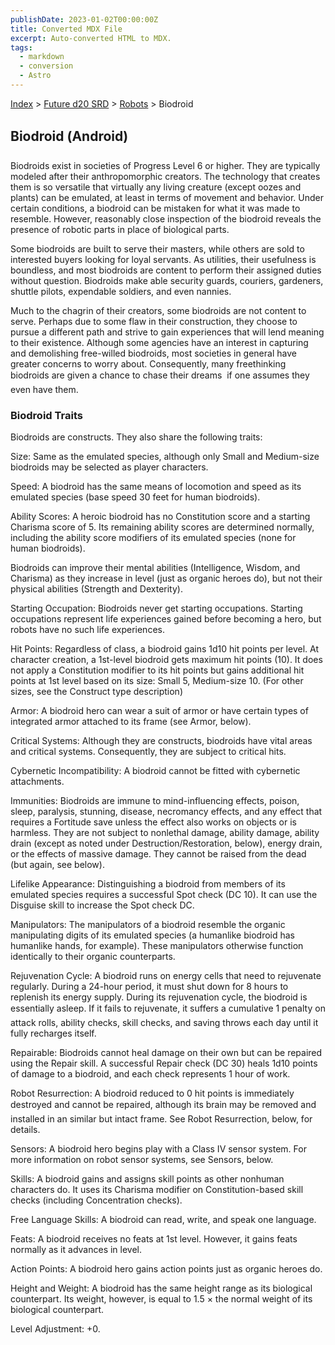 ```yaml
---
publishDate: 2023-01-02T00:00:00Z
title: Converted MDX File
excerpt: Auto-converted HTML to MDX.
tags:
  - markdown
  - conversion
  - Astro
---
```


[Index](-index) > [Future d20 SRD](future-d20-srd-index) > [Robots](future-d20-srd-robots-index) > Biodroid

## Biodroid (Android)

Biodroids exist in societies of Progress Level 6 or higher. They are typically modeled after their anthropomorphic creators. The technology that creates them is so versatile that virtually any living creature (except oozes and plants) can be emulated, at least in terms of movement and behavior. Under certain conditions, a biodroid can be mistaken for what it was made to resemble. However, reasonably close inspection of the biodroid reveals the presence of robotic parts in place of biological parts.

Some biodroids are built to serve their masters, while others are sold to interested buyers looking for loyal servants. As utilities, their usefulness is boundless, and most biodroids are content to perform their assigned duties without question. Biodroids make able security guards, couriers, gardeners, shuttle pilots, expendable soldiers, and even nannies.

Much to the chagrin of their creators, some biodroids are not content to serve. Perhaps due to some flaw in their construction, they choose to pursue a different path and strive to gain experiences that will lend meaning to their existence. Although some agencies have an interest in capturing and demolishing free-willed biodroids, most societies in general have greater concerns to worry about. Consequently, many freethinking biodroids are given a chance to chase their dreams  if one assumes they even have them.

### Biodroid Traits

Biodroids are constructs. They also share the following traits:

Size: Same as the emulated species, although only Small and Medium-size biodroids may be selected as player characters.

Speed: A biodroid has the same means of locomotion and speed as its emulated species (base speed 30 feet for human biodroids).

Ability Scores: A heroic biodroid has no Constitution score and a starting Charisma score of 5. Its remaining ability scores are determined normally, including the ability score modifiers of its emulated species (none for human biodroids).

Biodroids can improve their mental abilities (Intelligence, Wisdom, and Charisma) as they increase in level (just as organic heroes do), but not their physical abilities (Strength and Dexterity).

Starting Occupation: Biodroids never get starting occupations. Starting occupations represent life experiences gained before becoming a hero, but robots have no such life experiences.

Hit Points: Regardless of class, a biodroid gains 1d10 hit points per level. At character creation, a 1st-level biodroid gets maximum hit points (10). It does not apply a Constitution modifier to its hit points but gains additional hit points at 1st level based on its size: Small 5, Medium-size 10. (For other sizes, see the Construct type description)

Armor: A biodroid hero can wear a suit of armor or have certain types of integrated armor attached to its frame (see Armor, below).

Critical Systems: Although they are constructs, biodroids have vital areas and critical systems. Consequently, they are subject to critical hits.

Cybernetic Incompatibility: A biodroid cannot be fitted with cybernetic attachments.

Immunities: Biodroids are immune to mind-influencing effects, poison, sleep, paralysis, stunning, disease, necromancy effects, and any effect that requires a
Fortitude save unless the effect also works on objects or is harmless. They are not subject to nonlethal damage, ability damage, ability drain (except as noted
under Destruction/Restoration, below), energy drain, or the effects of massive damage. They cannot be raised from the dead (but again, see below).

Lifelike Appearance: Distinguishing a biodroid from members of its emulated species requires a successful Spot check (DC 10). It can use the Disguise skill to increase the Spot check DC.

Manipulators: The manipulators of a biodroid resemble the organic manipulating digits of its emulated species (a humanlike biodroid has humanlike hands, for example). These manipulators otherwise function identically to their organic counterparts.

Rejuvenation Cycle: A biodroid runs on energy cells that need to rejuvenate regularly. During a 24-hour period, it must shut down for 8 hours to replenish its energy supply. During its rejuvenation cycle, the biodroid is essentially asleep. If it fails to rejuvenate, it suffers a cumulative 1 penalty on attack rolls, ability checks, skill checks, and saving throws each day until it fully recharges itself.

Repairable: Biodroids cannot heal damage on their own but can be repaired using the Repair skill. A successful Repair check (DC 30) heals 1d10 points of damage to a biodroid, and each check represents 1 hour of work.

Robot Resurrection: A biodroid reduced to 0 hit points is immediately destroyed and cannot be repaired, although its brain may be removed and installed in an similar but intact frame. See Robot Resurrection, below, for details.

Sensors: A biodroid hero begins play with a Class IV sensor system. For more information on robot sensor systems, see Sensors, below.

Skills: A biodroid gains and assigns skill points as other nonhuman characters do. It uses its Charisma modifier on Constitution-based skill checks (including Concentration checks).

Free Language Skills: A biodroid can read, write, and speak one language.

Feats: A biodroid receives no feats at 1st level. However, it gains feats normally as it advances in level.

Action Points: A biodroid hero gains action points just as organic heroes do.

Height and Weight: A biodroid has the same height range as its biological counterpart. Its weight, however, is equal to 1.5 × the normal weight of its
biological counterpart.

Level Adjustment: +0.
